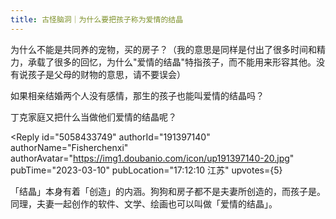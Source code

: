```yaml
---
title: 古怪脑洞｜为什么要把孩子称为爱情的结晶
---
```



<Forum groupName="古怪问题研究中心" groupUrl="https://www.douban.com/group/philosophasters/" archivedAt="2025-05-16T14:42:48.272Z">
  <Post
    id="284587037"
    title="古怪脑洞｜为什么要把孩子称为爱情的结晶"
    url="https://www.douban.com/group/topic/284587037/?_spm_id=MjAxOTg1NzE5"
    pubTime="2023-03-20"
    highlightUserId="191397140"
  >
为什么不能是共同养的宠物，买的房子？（我的意思是同样是付出了很多时间和精力，承载了很多的回忆，为什么"爱情的结晶"特指孩子，而不能用来形容其他。没有说孩子是父母的财物的意思，请不要误会）

如果相亲结婚两个人没有感情，那生的孩子也能叫爱情的结晶吗？

丁克家庭又把什么当做他们爱情的结晶呢？

<Reply
  id="5058433749"
  authorId="191397140"
  authorName="Fisherchenxi"
  authorAvatar="https://img1.doubanio.com/icon/up191397140-20.jpg"
  pubTime="2023-03-10"
  pubLocation="17:12:10 江苏"
  upvotes={5}
>
「结晶」本身有着「创造」的内涵。狗狗和房子都不是夫妻所创造的，而孩子是。同理，夫妻一起创作的软件、文学、绘画也可以叫做「爱情的结晶」。
</Reply>
  </Post>
</Forum>
